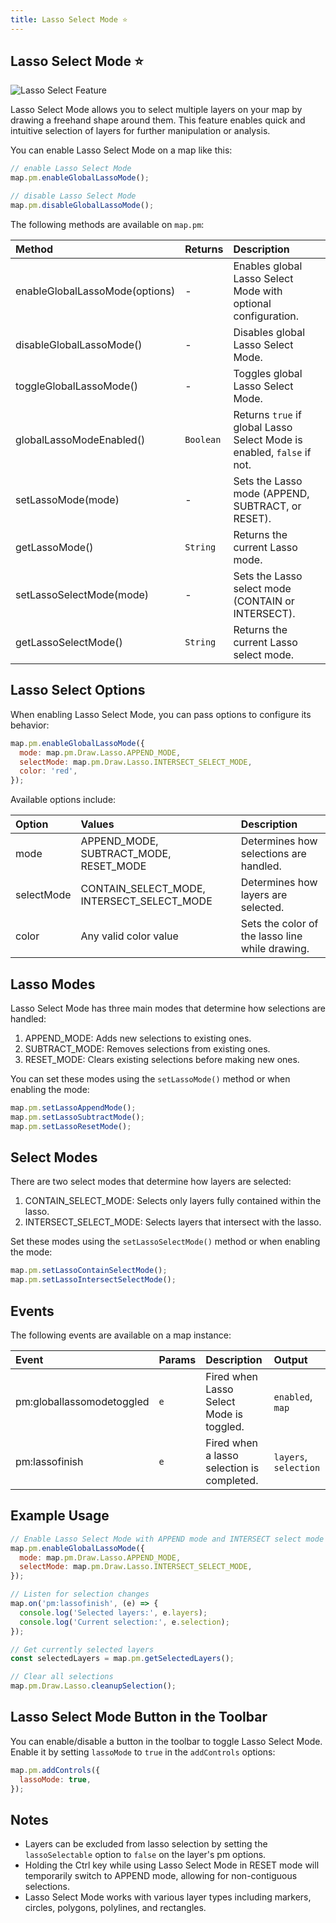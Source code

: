 ```yaml
---
title: Lasso Select Mode ⭐
---
```


## Lasso Select Mode ⭐

![Lasso Select Feature](https://geoman-static.onrender.com/assets/lasso-intersect.gif)

Lasso Select Mode allows you to select multiple layers on your map by drawing a freehand shape around them. This feature enables quick and intuitive selection of layers for further manipulation or analysis.

You can enable Lasso Select Mode on a map like this:

```js
// enable Lasso Select Mode
map.pm.enableGlobalLassoMode();

// disable Lasso Select Mode
map.pm.disableGlobalLassoMode();
```

The following methods are available on `map.pm`:

| Method                             | Returns   | Description                                                            |
| :--------------------------------- | :-------- | :--------------------------------------------------------------------- |
| enableGlobalLassoMode(options)     | -         | Enables global Lasso Select Mode with optional configuration.          |
| disableGlobalLassoMode()           | -         | Disables global Lasso Select Mode.                                     |
| toggleGlobalLassoMode()            | -         | Toggles global Lasso Select Mode.                                      |
| globalLassoModeEnabled()           | `Boolean` | Returns `true` if global Lasso Select Mode is enabled, `false` if not. |
| setLassoMode(mode)                 | -         | Sets the Lasso mode (APPEND, SUBTRACT, or RESET).                      |
| getLassoMode()                     | `String`  | Returns the current Lasso mode.                                        |
| setLassoSelectMode(mode)           | -         | Sets the Lasso select mode (CONTAIN or INTERSECT).                     |
| getLassoSelectMode()               | `String`  | Returns the current Lasso select mode.                                 |

## Lasso Select Options

When enabling Lasso Select Mode, you can pass options to configure its behavior:

```js
map.pm.enableGlobalLassoMode({
  mode: map.pm.Draw.Lasso.APPEND_MODE,
  selectMode: map.pm.Draw.Lasso.INTERSECT_SELECT_MODE,
  color: 'red',
});
```

Available options include:

| Option     | Values                                            | Description                                           |
| :--------- | :------------------------------------------------ | :---------------------------------------------------- |
| mode       | APPEND_MODE, SUBTRACT_MODE, RESET_MODE            | Determines how selections are handled.                |
| selectMode | CONTAIN_SELECT_MODE, INTERSECT_SELECT_MODE        | Determines how layers are selected.                   |
| color      | Any valid color value                             | Sets the color of the lasso line while drawing.       |

## Lasso Modes

Lasso Select Mode has three main modes that determine how selections are handled:

1. APPEND_MODE: Adds new selections to existing ones.
2. SUBTRACT_MODE: Removes selections from existing ones.
3. RESET_MODE: Clears existing selections before making new ones.

You can set these modes using the `setLassoMode()` method or when enabling the mode:

```js
map.pm.setLassoAppendMode();
map.pm.setLassoSubtractMode();
map.pm.setLassoResetMode();
```

## Select Modes

There are two select modes that determine how layers are selected:

1. CONTAIN_SELECT_MODE: Selects only layers fully contained within the lasso.
2. INTERSECT_SELECT_MODE: Selects layers that intersect with the lasso.

Set these modes using the `setLassoSelectMode()` method or when enabling the mode:

```js
map.pm.setLassoContainSelectMode();
map.pm.setLassoIntersectSelectMode();
```

## Events

The following events are available on a map instance:

| Event                              | Params | Description                                     | Output                    |
| :--------------------------------- | :----- | :---------------------------------------------- | :------------------------ |
| pm:globallassomodetoggled          | `e`    | Fired when Lasso Select Mode is toggled.        | `enabled`, `map`          |
| pm:lassofinish                     | `e`    | Fired when a lasso selection is completed.      | `layers`, `selection`     |

## Example Usage

```js
// Enable Lasso Select Mode with APPEND mode and INTERSECT select mode
map.pm.enableGlobalLassoMode({
  mode: map.pm.Draw.Lasso.APPEND_MODE,
  selectMode: map.pm.Draw.Lasso.INTERSECT_SELECT_MODE,
});

// Listen for selection changes
map.on('pm:lassofinish', (e) => {
  console.log('Selected layers:', e.layers);
  console.log('Current selection:', e.selection);
});

// Get currently selected layers
const selectedLayers = map.pm.getSelectedLayers();

// Clear all selections
map.pm.Draw.Lasso.cleanupSelection();
```

## Lasso Select Mode Button in the Toolbar

You can enable/disable a button in the toolbar to toggle Lasso Select Mode. Enable it by setting `lassoMode` to `true` in the `addControls` options:

```javascript
map.pm.addControls({ 
  lassoMode: true, 
});
```

## Notes

- Layers can be excluded from lasso selection by setting the `lassoSelectable` option to `false` on the layer's pm options.
- Holding the Ctrl key while using Lasso Select Mode in RESET mode will temporarily switch to APPEND mode, allowing for non-contiguous selections.
- Lasso Select Mode works with various layer types including markers, circles, polygons, polylines, and rectangles.


<LassoSelect />
